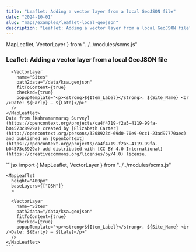 ```yaml
---
title: "Leaflet: Adding a vector layer from a local GeoJSON file"
date: "2024-10-01"
slug: "maps/examples/leaflet-local-geojson"
description: "Leaflet: Adding a vector layer from a local GeoJSON file"
---
```


  MapLeaflet,
  VectorLayer
} from "../../modules/scms.js"


### Leaflet: Adding a vector layer from a local GeoJSON file


<div className="row mt-3 mb-5 border-top border-bottom py-3">
  <div className="col-6">
    <MapLeaflet
      height="400px"
      baseLayers={["OSM"]}
      >
      
      <VectorLayer 
        name="Sites"
        path2data="/data/ksa.geojson"
        fitToContent={true}
        checked={true}
        popupTemplate="<p><strong>${Item_Label}</strong>. ${Site_Name} <br />Date: ${Early} — ${Late}</p>"
      />
    </MapLeaflet>
    Data from [Kahramanmaraş Survey](https://opencontext.org/projects/ca4f4719-f2a5-4119-99fa-b04573c8929a) created by [Elizabeth Carter](http://opencontext.org/persons/3208923d-69d0-70e9-9cc1-23ad97770aec) and published on [OpenContext](https://opencontext.org/projects/ca4f4719-f2a5-4119-99fa-b04573c8929a) add distributed with [CC BY 4.0 International](https://creativecommons.org/licenses/by/4.0) license.

  </div>
  <div className="col-6">
    ```jsx
    import {
      MapLeaflet,
      VectorLayer
    } from "../../modules/scms.js"

    <MapLeaflet
      height="400px"
      baseLayers={["OSM"]}
      >
      
      <VectorLayer 
        name="Sites"
        path2data="/data/ksa.geojson"
        fitToContent={true}
        checked={true}
        popupTemplate="<p><strong>${Item_Label}</strong>. ${Site_Name} <br />Date: ${Early} — ${Late}</p>"
      />
    </MapLeaflet>
    ```
  </div>
</div>
